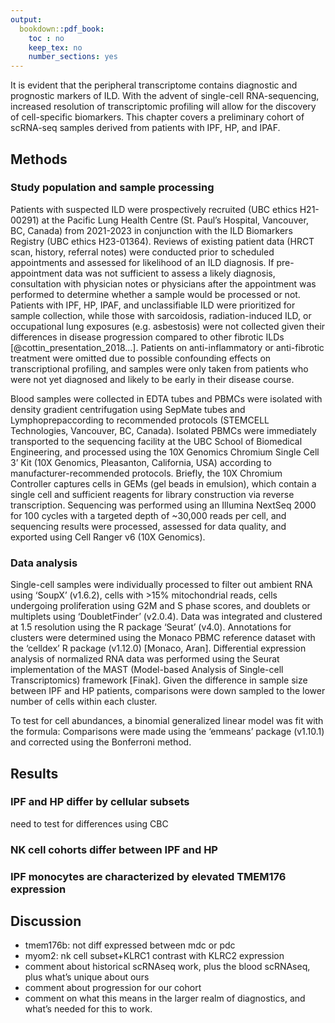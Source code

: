 ```yaml
---
output:
  bookdown::pdf_book:
    toc : no
    keep_tex: no
    number_sections: yes
---
```


<!-- This section is mandatory! -->

It is evident that the peripheral transcriptome contains diagnostic and prognostic markers of ILD. With the advent of single-cell RNA-sequencing, increased resolution of transcriptomic profiling will allow for the discovery of cell-specific biomarkers. This chapter covers a preliminary cohort of scRNA-seq samples derived from patients with IPF, HP, and IPAF.

<insert some of the genome BC text>

## Methods

### Study population and sample processing

Patients with suspected ILD were prospectively recruited (UBC ethics H21-00291) at the Pacific Lung Health Centre (St. Paul's Hospital, Vancouver, BC, Canada) from 2021-2023 in conjunction with the ILD Biomarkers Registry (UBC ethics H23-01364). Reviews of existing patient data (HRCT scan, history, referral notes) were conducted prior to scheduled appointments and assessed for likelihood of an ILD diagnosis. If pre-appointment data was not sufficient to assess a likely diagnosis, consultation with physician notes or physicians after the appointment was performed to determine whether a sample would be processed or not. Patients with IPF, HP, IPAF, and unclassifiable ILD were prioritized for sample collection, while those with sarcoidosis, radiation-induced ILD, or occupational lung exposures (e.g. asbestosis) were not collected given their differences in disease progression compared to other fibrotic ILDs [@cottin_presentation_2018...]. Patients on anti-inflammatory or anti-fibrotic treatment were omitted due to possible confounding effects on transcriptional profiling, and samples were only taken from patients who were not yet diagnosed and likely to be early in their disease course. 

Blood samples were collected in EDTA tubes and PBMCs were isolated with density gradient centrifugation using SepMate\texttrademark-15 tubes and Lymphoprep\texttrademark according to recommended protocols (STEMCELL Technologies, Vancouver, BC, Canada). Isolated PBMCs were immediately transported to the sequencing facility at the UBC School of Biomedical Engineering, and processed using the 10X Genomics Chromium Single Cell 3' Kit (10X Genomics, Pleasanton, California, USA) according to manufacturer-recommended protocols. Briefly, the 10X Chromium Controller captures cells in GEMs (gel beads in emulsion), which contain a single cell and sufficient reagents for library construction via reverse transcription. Sequencing was performed using an Illumina NextSeq 2000 for 100 cycles with a targeted depth of ~30,000 reads per cell, and sequencing results were processed, assessed for data quality, and exported using Cell Ranger v6 (10X Genomics). 

### Data analysis

Single-cell samples were individually processed to filter out ambient RNA using 'SoupX' (v1.6.2), cells with >15\% mitochondrial reads, cells undergoing proliferation using G2M and S phase scores, and doublets or multiplets using 'DoubletFinder' (v2.0.4). Data was integrated and clustered at 1.5 resolution using the R package 'Seurat' (v4.0). Annotations for clusters were determined using the Monaco PBMC reference dataset with the 'celldex' R package (v1.12.0) [Monaco, Aran]. Differential expression analysis of normalized RNA data was performed using the Seurat implementation of the MAST (Model-based Analysis of Single-cell Transcriptomics) framework [Finak]. Given the difference in sample size between IPF and HP patients, comparisons were down sampled to the lower number of cells within each cluster. 

To test for cell abundances, a binomial generalized linear model was fit with the formula:
\begin{math}(N\textsubscript{cells in cluster}, N\textsubscript{cells not in cluster}) ~ Cluster \cdot Diagnosis + Cluster \cdot Processing Date + (1|Subject)\end{math}
Comparisons were made using the 'emmeans' package (v1.10.1) and corrected using the Bonferroni method. 

## Results

### IPF and HP differ by cellular subsets

need to test for differences using CBC

### NK cell cohorts differ between IPF and HP

### IPF monocytes are characterized by elevated TMEM176 expression

## Discussion

- tmem176b: not diff expressed between mdc or pdc
- myom2: nk cell subset+KLRC1 contrast with KLRC2 expression
- comment about historical scRNAseq work, plus the blood scRNAseq, plus what's unique about ours
- comment about progression for our cohort
- comment on what this means in the larger realm of diagnostics, and what's needed for this to work. 

